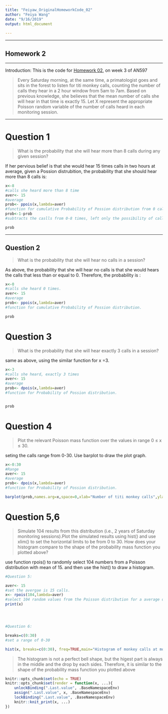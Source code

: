 ---
title: "Feiyaw_OriginalHomeworkCode_02"
author: "Feiya Wang"
date: "9/16/2019"
output: html_document
  
---
***

## Homework 2

***
Introduction: This is the code for [Homework 02](https://fuzzyatelin.github.io/bioanth-stats/homework-02.html), on week 3 of AN597

>Every Saturday morning, at the same time, a primatologist goes and sits in the forest to listen for titi monkey calls, counting the number of calls they hear in a 2 hour window from 5am to 7am. Based on previous knowledge, she believes that the mean number of calls she will hear in that time is exactly 15. Let X represent the appropriate Poisson random variable of the number of calls heard in each monitoring session.

***
# Question 1 
>What is the probability that she will hear more than 8 calls during any given session?

If her pervious belief is that she would hear 15 times calls in two hours at average, given a Possion distrubition, the probability that she should hear more than 8 calls is: 
```{r}
x<-8
#calls she heard more than 8 time
aver<- 15
#average
prob<- ppois(x,lambda=aver)
#function for cumulative Probability of Possion distribution from 0 calls to 8 calls
prob<-1-prob
#subtracts the caslls from 0-8 times, left only the possibility of calls more than 8

prob

```
***
## Question 2
>What is the probability that she will hear no calls in a session?

As above, the probability that she will hear no calls is that she would hears the calls that less than or equal to 0.
Therefore, the probability is :
```{r}
x<-0
#calls she heard 0 times.
aver<- 15
#average
prob<- ppois(x,lambda=aver)
#function for cumulative Probability of Possion distribution.

prob
```


# Question 3
>What is the probability that she will hear exactly 3 calls in a session?

same as above, using the similar function for x =3.
```{r}
x<-3
#calls she heard, exactly 3 times
aver<- 15
#average
prob<- dpois(x,lambda=aver)
#function for Probability of Possion distribution.


prob

```

# Question 4
>Plot the relevant Poisson mass function over the values in range 0 ≤ x ≤ 30.

seting the calls range from 0-30. Use barplot to draw the plot graph.
```{r}
x<-0:30
#Range
aver<- 15
#average
prob<- dpois(x,lambda=aver)
#function for Probability of Possion distribution.

barplot(prob,names.arg=x,space=0,xlab="Number of titi monkey calls",ylab="Probability",main="Poisson Probability Mass Function")

```

# Question 5,6
>Simulate 104 results from this distribution (i.e., 2 years of Saturday monitoring sessions).Plot the simulated results using hist() and use xlim() to set the horizontal limits to be from 0 to 30. How does your histogram compare to the shape of the probability mass function you plotted above?

use function rpois() to randomly select 104 numbers from a Poisson distribution with mean of 15. and then use the hist() to draw a histogram.
```{r}
#Question 5:

aver<- 15
#set the avergae is 15 calls.
x<- rpois(104,lambda=aver)
#select 104 random values from the Poisson distribution for a average of 15) 
print(x)




#Question 6:

breaks=c(0:30)
#set a range of 0-30  

hist(x, breaks=c(0:30), freq=TRUE,main="Histogram of monkey calls at morning session in two years",xlim=range(breaks),xlab = "number of monkey's call", ylab = "number of days")
```





>The histogram is not a perfect bell shape, but the higest part is always in the middle and the drop by each sides.
Therefore, it is similar to the shape of the probability mass function you plotted above


```{r setup, include=FALSE}

knitr::opts_chunk$set(echo = TRUE)
knitr::opts_chunk$set(render = function(x, ...){
    unlockBinding(".Last.value", .BaseNamespaceEnv)
    assign(".Last.value", x, .BaseNamespaceEnv)
    lockBinding(".Last.value", .BaseNamespaceEnv)
    knitr::knit_print(x, ...)
})
```

